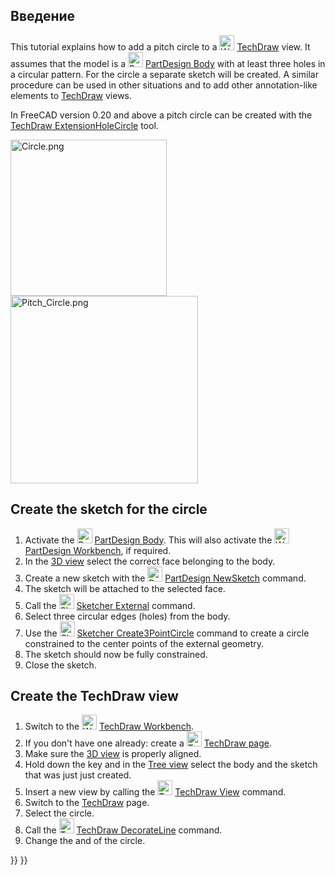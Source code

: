 <languages/>

{{TutorialInfo
|Topic=TechDraw
|Level=Beginner
|Time=10 minutes
|Author=Andergrin
|FCVersion=0.19
}}

<span id="Introduction"></span>
== Введение ==

This tutorial explains how to add a pitch circle to a [[Image:Workbench_TechDraw.svg|24px]] [[TechDraw_Workbench|TechDraw]] view. It assumes that the model is a [[Image:PartDesign_Body.svg|24px]] [[PartDesign_Body|PartDesign Body]] with at least three holes in a circular pattern. For the circle a separate sketch will be created. A similar procedure can be used in other situations and to add other annotation-like elements to [[TechDraw_Workbench|TechDraw]] views.

In FreeCAD version 0.20 and above a pitch circle can be created with the [[TechDraw_ExtensionHoleCircle|TechDraw ExtensionHoleCircle]] tool.

[[Image:Circle.png|250px]]
[[Image:Pitch_Circle.png|300px]]

== Create the sketch for the circle ==

# Activate the [[Image:PartDesign_Body.svg|24px]] [[PartDesign_Body|PartDesign Body]]. This will also activate the [[Image:Workbench_PartDesign.svg|24px]] [[PartDesign_Workbench|PartDesign Workbench]], if required.
# In the [[3D_view|3D view]] select the correct face belonging to the body.
# Create a new sketch with the [[Image:PartDesign_NewSketch.svg|24px]] [[PartDesign_NewSketch|PartDesign NewSketch]] command.
# The sketch will be attached to the selected face.
# Call the [[Image:Sketcher_External.svg|24px]] [[Sketcher_External|Sketcher External]] command.
# Select three circular edges (holes) from the body.
# Use the [[Image:Sketcher_Create3PointCircle.svg|24px]] [[Sketcher_Create3PointCircle|Sketcher Create3PointCircle]] command to create a circle constrained to the center points of the external geometry.
# The sketch should now be fully constrained.
# Close the sketch.

== Create the TechDraw view ==

# Switch to the [[Image:Workbench_TechDraw.svg|24px]] [[TechDraw_Workbench|TechDraw Workbench]].
# If you don't have one already: create a [[Image:TechDraw_PageDefault.svg|24px]] [[TechDraw_PageDefault|TechDraw page]].
# Make sure the [[3D_view|3D view]] is properly aligned.
# Hold down the {{KEY|Ctrl}} key and in the [[Tree_view|Tree view]] select the body and the sketch that was just just created.
# Insert a new view by calling the [[Image:TechDraw_View.svg|24px]] [[TechDraw_View|TechDraw View]] command.
# Switch to the  [[TechDraw_Workbench|TechDraw]] page.
# Select the circle.
# Call the [[Image:TechDraw_DecorateLine.svg|24px]] [[TechDraw_DecorateLine|TechDraw DecorateLine]] command.
# Change the {{MenuCommand|Style}} and {{MenuCommand|Weight}} of the circle.


{{TechDraw Tools navi{{#translation:}}}}
{{Userdocnavi{{#translation:}}}}